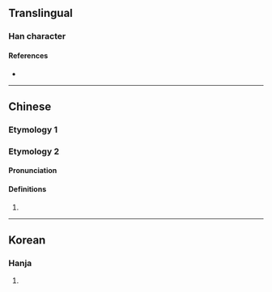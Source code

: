 {{character info}}
==Translingual==

===Han character===
{{Han char|rn=9|rad=人|as=07|sn=9|four=|canj=OMRT|ids=⿰亻豆}}

====References====
* {{Han ref|kx=0103.220|dkj=00649|dj=0219.030|hdz=10158.020|uh=4FB8|ud=20408}}

----

==Chinese==

===Etymology 1===
{{zh-see|樹|v|to set up; to establish}}

===Etymology 2===
{{zh-forms}}

====Pronunciation====
{{zh-pron
|m=dōu
|c=
|mc=y
|oc=y
|ma=
|cat=
}}

====Definitions====
{{zh-hanzi}}

# {{zh-only used in|*佔侸}}

----

==Korean==

===Hanja===
{{ko-hanja|hangeul=두|rv=du|mr=tu|y=twu}}

# {{rfdef|ko|sort=人07}}